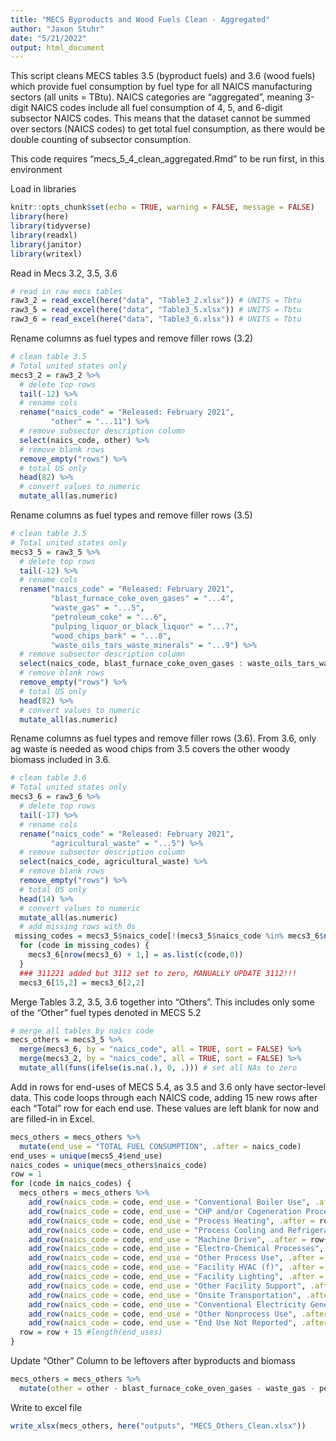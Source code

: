 ```yaml
---
title: "MECS Byproducts and Wood Fuels Clean - Aggregated"
author: "Jaxon Stuhr"
date: "5/21/2022"
output: html_document
---
```


This script cleans MECS tables 3.5 (byproduct fuels) and 3.6 (wood fuels) which provide fuel consumption by fuel type for all NAICS manufacturing sectors (all units = TBtu). NAICS categories are "aggregated", meaning 3-digit NAICS codes include all fuel consumption of 4, 5, and 6-digit subsector NAICS codes. This means that the dataset cannot be summed over sectors (NAICS codes) to get total fuel consumption, as there would be double counting of subsector consumption.

This code requires "mecs_5_4_clean_aggregated.Rmd" to be run first, in this environment

Load in libraries
```r
knitr::opts_chunk$set(echo = TRUE, warning = FALSE, message = FALSE)
library(here)
library(tidyverse)
library(readxl)
library(janitor)
library(writexl)
```

Read in Mecs 3.2, 3.5, 3.6
```r
# read in raw mecs tables
raw3_2 = read_excel(here("data", "Table3_2.xlsx")) # UNITS = Tbtu
raw3_5 = read_excel(here("data", "Table3_5.xlsx")) # UNITS = Tbtu
raw3_6 = read_excel(here("data", "Table3_6.xlsx")) # UNITS = Tbtu
```

Rename columns as fuel types and remove filler rows (3.2)
```r
# clean table 3.5
# Total united states only
mecs3_2 = raw3_2 %>% 
  # delete top rows
  tail(-12) %>% 
  # rename cols
  rename("naics_code" = "Released: February 2021",
         "other" = "...11") %>%
  # remove subsector description column
  select(naics_code, other) %>%
  # remove blank rows
  remove_empty("rows") %>% 
  # total US only
  head(82) %>% 
  # convert values to numeric
  mutate_all(as.numeric)
```

Rename columns as fuel types and remove filler rows (3.5)
```r
# clean table 3.5
# Total united states only
mecs3_5 = raw3_5 %>% 
  # delete top rows
  tail(-12) %>% 
  # rename cols
  rename("naics_code" = "Released: February 2021",
         "blast_furnace_coke_oven_gases" = "...4",
         "waste_gas" = "...5",
         "petroleum_coke" = "...6",
         "pulping_liquor_or_black_liquor" = "...7",
         "wood_chips_bark" = "...8",
         "waste_oils_tars_waste_minerals" = "...9") %>%
  # remove subsector description column
  select(naics_code, blast_furnace_coke_oven_gases : waste_oils_tars_waste_minerals) %>%
  # remove blank rows
  remove_empty("rows") %>% 
  # total US only
  head(82) %>% 
  # convert values to numeric
  mutate_all(as.numeric)
```

Rename columns as fuel types and remove filler rows (3.6). From 3.6, only ag waste is needed as wood chips from 3.5 covers the other woody biomass included in 3.6.
```r
# clean table 3.6
# Total united states only
mecs3_6 = raw3_6 %>% 
  # delete top rows
  tail(-17) %>% 
  # rename cols
  rename("naics_code" = "Released: February 2021",
         "agricultural_waste" = "...5") %>% 
  # remove subsector description column
  select(naics_code, agricultural_waste) %>%
  # remove blank rows
  remove_empty("rows") %>%
  # total US only
  head(14) %>% 
  # convert values to numeric
  mutate_all(as.numeric)
  # add missing rows with 0s
 missing_codes = mecs3_5$naics_code[!(mecs3_5$naics_code %in% mecs3_6$naics_code)]
  for (code in missing_codes) {
    mecs3_6[nrow(mecs3_6) + 1,] = as.list(c(code,0))
  }
  ### 311221 added but 3112 set to zero, MANUALLY UPDATE 3112!!!
  mecs3_6[15,2] = mecs3_6[2,2]
```

Merge Tables 3.2, 3.5, 3.6 together into "Others". This includes only some of the "Other" fuel types denoted in MECS 5.2
```r
# merge all tables by naics code
mecs_others = mecs3_5 %>% 
  merge(mecs3_6, by = "naics_code", all = TRUE, sort = FALSE) %>% 
  merge(mecs3_2, by = "naics_code", all = TRUE, sort = FALSE) %>% 
  mutate_all(funs(ifelse(is.na(.), 0, .))) # set all NAs to zero
```

Add in rows for end-uses of MECS 5.4, as 3.5 and 3.6 only have sector-level data. This code loops through each NAICS code, adding 15 new rows after each "Total" row for each end use. These values are left blank for now and are filled-in in Excel. 
```r
mecs_others = mecs_others %>% 
  mutate(end_use = "TOTAL FUEL CONSUMPTION", .after = naics_code)
end_uses = unique(mecs5_4$end_use)
naics_codes = unique(mecs_others$naics_code)
row = 1
for (code in naics_codes) {
  mecs_others = mecs_others %>% 
    add_row(naics_code = code, end_use = "Conventional Boiler Use", .after = row) %>% 
    add_row(naics_code = code, end_use = "CHP and/or Cogeneration Process", .after = row+1) %>% 
    add_row(naics_code = code, end_use = "Process Heating", .after = row+2) %>% 
    add_row(naics_code = code, end_use = "Process Cooling and Refrigeration", .after = row+3) %>% 
    add_row(naics_code = code, end_use = "Machine Drive", .after = row+4) %>% 
    add_row(naics_code = code, end_use = "Electro-Chemical Processes", .after = row+5) %>% 
    add_row(naics_code = code, end_use = "Other Process Use", .after = row+6) %>% 
    add_row(naics_code = code, end_use = "Facility HVAC (f)", .after = row+7) %>% 
    add_row(naics_code = code, end_use = "Facility Lighting", .after = row+8) %>% 
    add_row(naics_code = code, end_use = "Other Facility Support", .after = row+9) %>% 
    add_row(naics_code = code, end_use = "Onsite Transportation", .after = row+10) %>% 
    add_row(naics_code = code, end_use = "Conventional Electricity Generation", .after = row+11) %>% 
    add_row(naics_code = code, end_use = "Other Nonprocess Use", .after = row+12) %>% 
    add_row(naics_code = code, end_use = "End Use Not Reported", .after = row+13) 
  row = row + 15 #length(end_uses)
}
```

Update "Other" Column to be leftovers after byproducts and biomass
```r
mecs_others = mecs_others %>% 
  mutate(other = other - blast_furnace_coke_oven_gases - waste_gas - petroleum_coke - pulping_liquor_or_black_liquor - wood_chips_bark - waste_oils_tars_waste_minerals - agricultural_waste  )
```


Write to excel file
```r
write_xlsx(mecs_others, here("outputs", "MECS_Others_Clean.xlsx"))
```

